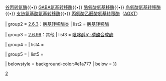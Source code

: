 {{Navbox
| name = 含氮基团转移酶类
| title = [[转移酶]]: 含氮基团转移酶类（[[EC编号|EC]] 2.6）
| titlestyle = background:#ffe777
| groupstyle = background-color:#f6b666
| evenstyle = background:#fff1f1

| group1 = [[EC编号列表_(EC_2)#EC_2.6.1_氨基转移酶类|2.6.1]]：[[转氨酶|氨基转移酶类]]
| list1 = [[天冬氨酸氨基转移酶|谷草转氨酶]]（[[谷氨酸草酰乙酸氨基转移酶1|GOT1]]、[[谷氨酸草酰乙酸氨基转移酶2|GOT2]]）{{•}}[[谷丙转氨酶]]{{•}} [[4-氨基丁酸氨基转移酶|GABA氨基转移酶]]{{•}} [[酪氨酸氨基移酶]]{{•}} [[鸟氨酸氨基转移酶]]{{•}} [[支链氨基酸氨基转移酶]]{{•}} [[丙氨酸乙醛酸氨基转移酶]]（[[丝胺酸-丙酮酸氨基转移酶|AGXT]]）

| group2 = [[EC编号列表_(EC_2)#EC_2.6.3_肟基转移酶类|2.6.3]]：[[肟基转移酶类]]
| list2 = [[肟基转移酶]]

| group3 = [[EC编号列表_(EC_2)#EC_2.6.99_其他含氮基团转移酶类|2.6.99]]：其他
| list3 = [[吡哆醇5'-磷酸合成酶]]

| group4 = 
| list4 = 

| group5 = 
| list5 = 

| belowstyle = background-color:#e1a777
| below = {{酶类导航}}
}}

<noinclude>
[[Category:酶模板|2]]
</noinclude>